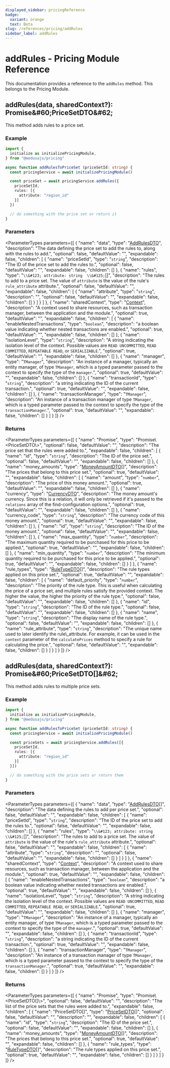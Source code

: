 ```yaml
---
displayed_sidebar: pricingReference
badge:
  variant: orange
  text: Beta
slug: /references/pricing/addRules
sidebar_label: addRules
---
```



# addRules - Pricing Module Reference

This documentation provides a reference to the `addRules` method. This belongs to the Pricing Module.

## addRules(data, sharedContext?): Promise\&#60;PriceSetDTO\&#62;

This method adds rules to a price set.

### Example

```ts
import { 
  initialize as initializePricingModule,
} from "@medusajs/pricing"

async function addRulesToPriceSet (priceSetId: string) {
  const pricingService = await initializePricingModule()

  const priceSet = await pricingService.addRules({
    priceSetId,
    rules: [{
      attribute: "region_id"
    }]
  })

  // do something with the price set or return it
}
```

### Parameters

<ParameterTypes parameters={[
  {
    "name": "data",
    "type": "[AddRulesDTO](../../interfaces/AddRulesDTO.mdx)",
    "description": "The data defining the price set to add the rules to, along with the rules to add.",
    "optional": false,
    "defaultValue": "",
    "expandable": false,
    "children": [
      {
        "name": "priceSetId",
        "type": "`string`",
        "description": "The ID of the price set to add the rules to.",
        "optional": false,
        "defaultValue": "",
        "expandable": false,
        "children": []
      },
      {
        "name": "rules",
        "type": "`\\&#123; attribute: string  \\&#125;`[]",
        "description": "The rules to add to a price set. The value of `attribute` is the value of the rule's `rule_attribute` attribute.",
        "optional": false,
        "defaultValue": "",
        "expandable": false,
        "children": [
          {
            "name": "attribute",
            "type": "`string`",
            "description": "",
            "optional": false,
            "defaultValue": "",
            "expandable": false,
            "children": []
          }
        ]
      }
    ]
  },
  {
    "name": "sharedContext",
    "type": "[Context](../../interfaces/Context.mdx)",
    "description": "A context used to share resources, such as transaction manager, between the application and the module.",
    "optional": true,
    "defaultValue": "",
    "expandable": false,
    "children": [
      {
        "name": "enableNestedTransactions",
        "type": "`boolean`",
        "description": "a boolean value indicating whether nested transactions are enabled.",
        "optional": true,
        "defaultValue": "",
        "expandable": false,
        "children": []
      },
      {
        "name": "isolationLevel",
        "type": "`string`",
        "description": "A string indicating the isolation level of the context. Possible values are `READ UNCOMMITTED`, `READ COMMITTED`, `REPEATABLE READ`, or `SERIALIZABLE`.",
        "optional": true,
        "defaultValue": "",
        "expandable": false,
        "children": []
      },
      {
        "name": "manager",
        "type": "`TManager`",
        "description": "An instance of a manager, typically an entity manager, of type `TManager`, which is a typed parameter passed to the context to specify the type of the `manager`.",
        "optional": true,
        "defaultValue": "",
        "expandable": false,
        "children": []
      },
      {
        "name": "transactionId",
        "type": "`string`",
        "description": "a string indicating the ID of the current transaction.",
        "optional": true,
        "defaultValue": "",
        "expandable": false,
        "children": []
      },
      {
        "name": "transactionManager",
        "type": "`TManager`",
        "description": "An instance of a transaction manager of type `TManager`, which is a typed parameter passed to the context to specify the type of the `transactionManager`.",
        "optional": true,
        "defaultValue": "",
        "expandable": false,
        "children": []
      }
    ]
  }
]} />

### Returns

<ParameterTypes parameters={[
  {
    "name": "Promise",
    "type": "Promise\\&#60;PriceSetDTO\\&#62;",
    "optional": false,
    "defaultValue": "",
    "description": "The price set that the rules were added to.",
    "expandable": false,
    "children": [
      {
        "name": "id",
        "type": "`string`",
        "description": "The ID of the price set.",
        "optional": false,
        "defaultValue": "",
        "expandable": false,
        "children": []
      },
      {
        "name": "money_amounts",
        "type": "[MoneyAmountDTO](../../interfaces/MoneyAmountDTO.mdx)[]",
        "description": "The prices that belong to this price set.",
        "optional": true,
        "defaultValue": "",
        "expandable": false,
        "children": [
          {
            "name": "amount",
            "type": "`number`",
            "description": "The price of this money amount.",
            "optional": true,
            "defaultValue": "",
            "expandable": false,
            "children": []
          },
          {
            "name": "currency",
            "type": "[CurrencyDTO](../../interfaces/CurrencyDTO.mdx)",
            "description": "The money amount's currency. Since this is a relation, it will only be retrieved if it's passed to the `relations` array of the find-configuration options.",
            "optional": true,
            "defaultValue": "",
            "expandable": false,
            "children": []
          },
          {
            "name": "currency_code",
            "type": "`string`",
            "description": "The currency code of this money amount.",
            "optional": true,
            "defaultValue": "",
            "expandable": false,
            "children": []
          },
          {
            "name": "id",
            "type": "`string`",
            "description": "The ID of the money amount.",
            "optional": false,
            "defaultValue": "",
            "expandable": false,
            "children": []
          },
          {
            "name": "max_quantity",
            "type": "`number`",
            "description": "The maximum quantity required to be purchased for this price to be applied.",
            "optional": true,
            "defaultValue": "",
            "expandable": false,
            "children": []
          },
          {
            "name": "min_quantity",
            "type": "`number`",
            "description": "The minimum quantity required to be purchased for this price to be applied.",
            "optional": true,
            "defaultValue": "",
            "expandable": false,
            "children": []
          }
        ]
      },
      {
        "name": "rule_types",
        "type": "[RuleTypeDTO](../../interfaces/RuleTypeDTO.mdx)[]",
        "description": "The rule types applied on this price set.",
        "optional": true,
        "defaultValue": "",
        "expandable": false,
        "children": [
          {
            "name": "default_priority",
            "type": "`number`",
            "description": "The priority of the rule type. This is useful when calculating the price of a price set, and multiple rules satisfy the provided context. The higher the value, the higher the priority of the rule type.",
            "optional": false,
            "defaultValue": "",
            "expandable": false,
            "children": []
          },
          {
            "name": "id",
            "type": "`string`",
            "description": "The ID of the rule type.",
            "optional": false,
            "defaultValue": "",
            "expandable": false,
            "children": []
          },
          {
            "name": "name",
            "type": "`string`",
            "description": "The display name of the rule type.",
            "optional": false,
            "defaultValue": "",
            "expandable": false,
            "children": []
          },
          {
            "name": "rule_attribute",
            "type": "`string`",
            "description": "The unique name used to later identify the rule\\_attribute. For example, it can be used in the `context` parameter of the `calculatePrices` method to specify a rule for calculating the price.",
            "optional": false,
            "defaultValue": "",
            "expandable": false,
            "children": []
          }
        ]
      }
    ]
  }
]} />

## addRules(data, sharedContext?): Promise\&#60;PriceSetDTO[]\&#62;

This method adds rules to multiple price sets.

### Example

```ts
import { 
  initialize as initializePricingModule,
} from "@medusajs/pricing"

async function addRulesToPriceSet (priceSetId: string) {
  const pricingService = await initializePricingModule()

  const priceSets = await pricingService.addRules([{
    priceSetId,
    rules: [{
      attribute: "region_id"
    }]
  }])

  // do something with the price sets or return them
}
```

### Parameters

<ParameterTypes parameters={[
  {
    "name": "data",
    "type": "[AddRulesDTO](../../interfaces/AddRulesDTO.mdx)[]",
    "description": "The data defining the rules to add per price set.",
    "optional": false,
    "defaultValue": "",
    "expandable": false,
    "children": [
      {
        "name": "priceSetId",
        "type": "`string`",
        "description": "The ID of the price set to add the rules to.",
        "optional": false,
        "defaultValue": "",
        "expandable": false,
        "children": []
      },
      {
        "name": "rules",
        "type": "`\\&#123; attribute: string  \\&#125;`[]",
        "description": "The rules to add to a price set. The value of `attribute` is the value of the rule's `rule_attribute` attribute.",
        "optional": false,
        "defaultValue": "",
        "expandable": false,
        "children": [
          {
            "name": "attribute",
            "type": "`string`",
            "description": "",
            "optional": false,
            "defaultValue": "",
            "expandable": false,
            "children": []
          }
        ]
      }
    ]
  },
  {
    "name": "sharedContext",
    "type": "[Context](../../interfaces/Context.mdx)",
    "description": "A context used to share resources, such as transaction manager, between the application and the module.",
    "optional": true,
    "defaultValue": "",
    "expandable": false,
    "children": [
      {
        "name": "enableNestedTransactions",
        "type": "`boolean`",
        "description": "a boolean value indicating whether nested transactions are enabled.",
        "optional": true,
        "defaultValue": "",
        "expandable": false,
        "children": []
      },
      {
        "name": "isolationLevel",
        "type": "`string`",
        "description": "A string indicating the isolation level of the context. Possible values are `READ UNCOMMITTED`, `READ COMMITTED`, `REPEATABLE READ`, or `SERIALIZABLE`.",
        "optional": true,
        "defaultValue": "",
        "expandable": false,
        "children": []
      },
      {
        "name": "manager",
        "type": "`TManager`",
        "description": "An instance of a manager, typically an entity manager, of type `TManager`, which is a typed parameter passed to the context to specify the type of the `manager`.",
        "optional": true,
        "defaultValue": "",
        "expandable": false,
        "children": []
      },
      {
        "name": "transactionId",
        "type": "`string`",
        "description": "a string indicating the ID of the current transaction.",
        "optional": true,
        "defaultValue": "",
        "expandable": false,
        "children": []
      },
      {
        "name": "transactionManager",
        "type": "`TManager`",
        "description": "An instance of a transaction manager of type `TManager`, which is a typed parameter passed to the context to specify the type of the `transactionManager`.",
        "optional": true,
        "defaultValue": "",
        "expandable": false,
        "children": []
      }
    ]
  }
]} />

### Returns

<ParameterTypes parameters={[
  {
    "name": "Promise",
    "type": "Promise\\&#60;PriceSetDTO[]\\&#62;",
    "optional": false,
    "defaultValue": "",
    "description": "The list of the price sets that the rules were added to.",
    "expandable": false,
    "children": [
      {
        "name": "PriceSetDTO[]",
        "type": "[PriceSetDTO](../../interfaces/PriceSetDTO.mdx)[]",
        "optional": false,
        "defaultValue": "",
        "description": "",
        "expandable": false,
        "children": [
          {
            "name": "id",
            "type": "`string`",
            "description": "The ID of the price set.",
            "optional": false,
            "defaultValue": "",
            "expandable": false,
            "children": []
          },
          {
            "name": "money_amounts",
            "type": "[MoneyAmountDTO](../../interfaces/MoneyAmountDTO.mdx)[]",
            "description": "The prices that belong to this price set.",
            "optional": true,
            "defaultValue": "",
            "expandable": false,
            "children": []
          },
          {
            "name": "rule_types",
            "type": "[RuleTypeDTO](../../interfaces/RuleTypeDTO.mdx)[]",
            "description": "The rule types applied on this price set.",
            "optional": true,
            "defaultValue": "",
            "expandable": false,
            "children": []
          }
        ]
      }
    ]
  }
]} />
